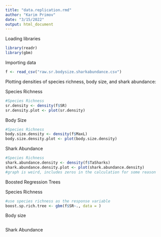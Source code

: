 ```yaml
---
title: "data.replication.rmd"
author: "Karim Primov"
date: "3/15/2022"
output: html_document
---
```


Loading libraries
```r
library(readr)
library(gbm)
```

Importing data
```r
f <- read_csv("raw.sr.bodysize.sharkabundance.csv")
```

Plotting densities of species richness, body size, and shark abundance:

Species Richness
```r
#Species Richness
sr.density <- density(f$SR)
sr.density.plot <- plot(sr.density)
```

Body Size
```r
#Species Richness
body.size.density <- density(f$MaxL)
body.size.density.plot <- plot(body.size.density)
```

Shark Abundance
```r
#Species Richness
shark.abundance.density <- density(f$TaSharks)
shark.abundance.density.plot <- plot(shark.abundance.density)
#graph is weird, includes zeros in the calculation for some reason
```

Boosted Regression Trees

Species Richness
```r
#use species richness as the response variable
boost.sp.rich.tree <- gbm(f$SR~., data = )
```

Body size
```r

```

Shark Abundance
```r

```



```r

```

```r

```

```r

```

```r

```

```r

```

```r

```

```r

```

```r

```

```r

```

```r

```

```r

```